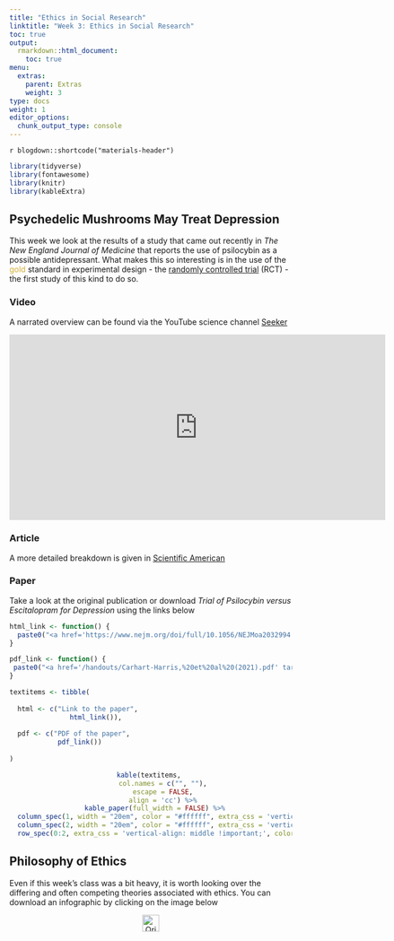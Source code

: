 ```yaml
---
title: "Ethics in Social Research"
linktitle: "Week 3: Ethics in Social Research"
toc: true
output:
  rmarkdown::html_document:
    toc: true
menu:
  extras:
    parent: Extras
    weight: 3
type: docs
weight: 1
editor_options: 
  chunk_output_type: console
---
```


`r blogdown::shortcode("materials-header")`

```r
library(tidyverse)
library(fontawesome)
library(knitr)
library(kableExtra)
```

## Psychedelic Mushrooms May Treat Depression

This week we look at the results of a study that came out recently in *The New England Journal of Medicine* that reports the use of psilocybin as a possible antidepressant. What makes this so interesting is in the use of the <span style="color:#d4af37;">gold</span> standard in experimental design - the [randomly controlled trial](https://www.unicef-irc.org/KM/IE/impact_7.php) (RCT) - the first study of this kind to do so.

### Video

A narrated overview can be found via the YouTube science channel [Seeker](https://www.youtube.com/channel/UCzWQYUVCpZqtN93H8RR44Qw)

<center>
<iframe width="670.2" height="330.6" src="https://www.youtube.com/embed/e3L1m8sONwY" frameborder="0" allow="accelerometer; autoplay; clipboard-write; encrypted-media; gyroscope; picture-in-picture" allowfullscreen>
</iframe>
</center>

### Article

A more detailed breakdown is given in [Scientific American](https://www.scientificamerican.com/article/psilocybin-therapy-may-work-as-well-as-common-antidepressant/)

### Paper

Take a look at the original publication or download *Trial of Psilocybin versus Escitalopram for Depression* using the links below

```r

html_link <- function() {
  paste0("<a href='https://www.nejm.org/doi/full/10.1056/NEJMoa2032994' target='_blank'>", "<img src='/logos/external-ico.png' alt='Slack icon' width='28'>", "</a>")
}

pdf_link <- function() {
 paste0("<a href='/handouts/Carhart‑Harris,%20et%20al%20(2021).pdf' target='_blank'>", "<img src='/logos/pdf-ico.png' alt='Slack icon' width='40'>", "</a>")
}

textitems <- tibble(
  
  html <- c("Link to the paper",
               html_link()),
  
  pdf <- c("PDF of the paper",
            pdf_link())
  
)

```

<center>
```r
kable(textitems, 
      col.names = c("", ""),
      escape = FALSE,
      align = 'cc') %>%
  kable_paper(full_width = FALSE) %>%
  column_spec(1, width = "20em", color = "#ffffff", extra_css = 'vertical-align: middle !important;') %>%
  column_spec(2, width = "20em", color = "#ffffff", extra_css = 'vertical-align: middle !important;') %>%
  row_spec(0:2, extra_css = 'vertical-align: middle !important;', color = "#ffffff", background = "transparent")
```
</center>

## Philosophy of Ethics 

Even if this week's class was a bit heavy, it is worth looking over the differing and often competing theories associated with ethics. You can download an infographic by clicking on the image below

<center>
 <a href="/img/visualizations/Ethical%20Theories.png" target='_blank'>
         <img alt="Qries" src="/logos/png-ico.png"
         width=30">
</center>

